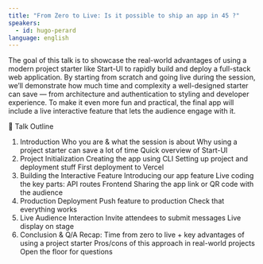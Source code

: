 ```yaml
---
title: "From Zero to Live: Is it possible to ship an app in 45 ?"
speakers:
  - id: hugo-perard
language: english
---
```

The goal of this talk is to showcase the real-world advantages of using a modern project starter like Start-UI to rapidly build and deploy a full-stack web application. By starting from scratch and going live during the session, we’ll demonstrate how much time and complexity a well-designed starter can save — from architecture and authentication to styling and developer experience. To make it even more fun and practical, the final app will include a live interactive feature that lets the audience engage with it.

🧭 Talk Outline
1. Introduction
Who you are & what the session is about
Why using a project starter can save a lot of time
Quick overview of Start-UI
2. Project Initialization
Creating the app using CLI
Setting up project and deployment stuff
First deployment to Vercel
3. Building the Interactive Feature
Introducing our app feature
Live coding the key parts:
API routes
Frontend
Sharing the app link or QR code with the audience
4. Production Deployment
Push feature to production
Check that everything works
5. Live Audience Interaction
Invite attendees to submit messages
Live display on stage
6. Conclusion & Q/A
Recap: Time from zero to live + key advantages of using a project starter
Pros/cons of this approach in real-world projects
Open the floor for questions

